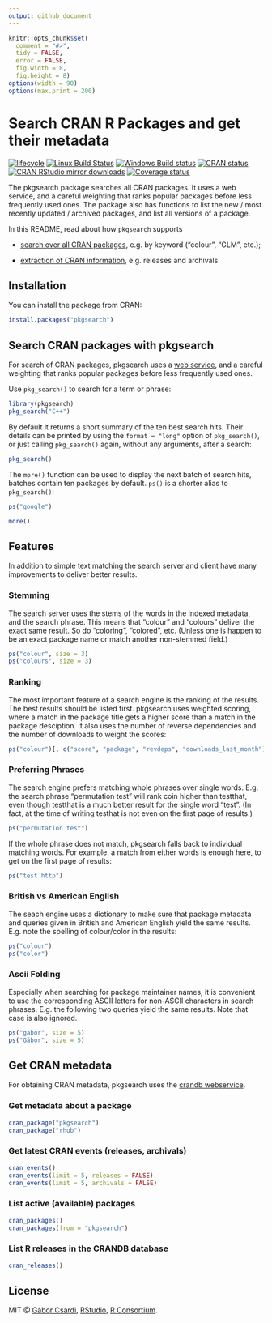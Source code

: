 ```yaml
---
output: github_document
---
```



<!-- README.md is generated from README.Rmd. Please edit that file -->

```r
knitr::opts_chunk$set(
  comment = "#>",
  tidy = FALSE,
  error = FALSE,
  fig.width = 8,
  fig.height = 8)
options(width = 90)
options(max.print = 200)
```

# Search CRAN R Packages and get their metadata

<!-- badges: start -->
[![lifecycle](https://img.shields.io/badge/lifecycle-maturing-blue.svg)](https://www.tidyverse.org/lifecycle/#maturing)
[![Linux Build Status](https://travis-ci.org/r-hub/pkgsearch.svg?branch=master)](https://travis-ci.org/r-hub/pkgsearch)
[![Windows Build status](https://ci.appveyor.com/api/projects/status/github/r-hub/pkgsearch?svg=true)](https://ci.appveyor.com/project/gaborcsardi/pkgsearch)
[![CRAN status](https://www.r-pkg.org/badges/version/pkgsearch)](https://cran.r-project.org/package=pkgsearch)
[![CRAN RStudio mirror downloads](https://cranlogs.r-pkg.org/badges/pkgsearch)](https://www.r-pkg.org/pkg/pkgsearch)
[![Coverage status](https://codecov.io/gh/r-hub/pkgsearch/branch/master/graph/badge.svg)](https://codecov.io/github/r-hub/pkgsearch?branch=master)
<!-- badges: end -->

The pkgsearch package searches all CRAN packages. It uses a web service,
and a careful weighting that ranks popular packages before less
frequently used ones. The package also has functions to list the new / most recently updated / archived packages, and list all versions of a package.

In this README, read about how `pkgsearch` supports

* [search over all CRAN packages](#search-cran-packages-with-pkgsearch), e.g. by keyword ("colour", "GLM", etc.);

* [extraction of CRAN information](#get-cran-metadata), e.g. releases and archivals.



## Installation

You can install the package from CRAN:

```r
install.packages("pkgsearch")
```

## Search CRAN packages with pkgsearch

For search of CRAN packages, pkgsearch uses a [web service](https://github.com/metacran/search),
and a careful weighting that ranks popular packages before less
frequently used ones.

Use `pkg_search()` to search for a term or phrase:

```r
library(pkgsearch)
pkg_search("C++")
```

By default it returns a short summary of the ten best search hits. Their
details can be printed by using the `format = "long"` option of `pkg_search()`,
or just calling `pkg_search()` again, without any arguments, after a search:


```r
pkg_search()
```

The `more()` function can be used to display the next batch of search hits,
batches contain ten packages by default. `ps()` is a shorter alias to
`pkg_search()`:

```r
ps("google")
```

```r
more()
```

## Features

In addition to simple text matching the search server and client have
many improvements to deliver better results.

### Stemming

The search server uses the stems of the words in the indexed metadata, and
the search phrase. This means that "colour" and "colours" deliver the
exact same result. So do "coloring", "colored", etc. (Unless one is happen
to be an exact package name or match another non-stemmed field.)

```r
ps("colour", size = 3)
ps("colours", size = 3)
```

### Ranking

The most important feature of a search engine is the ranking of the results.
The best results should be listed first. pkgsearch uses weighted scoring,
where a match in the package title gets a higher score than a match in the
package desciption. It also uses the number of reverse dependencies and
the number of downloads to weight the scores:

```r
ps("colour")[, c("score", "package", "revdeps", "downloads_last_month")]
```

### Preferring Phrases

The search engine prefers matching whole phrases over single words.
E.g. the search phrase "permutation test" will rank coin higher than
testthat, even though testthat is a much better result for the single word
"test". (In fact, at the time of writing testhat is not even on the first
page of results.)

```r
ps("permutation test")
```

If the whole phrase does not match, pkgsearch falls back to individual
matching words. For example, a match from either words is enough here,
to get on the first page of results:

```r
ps("test http")
```

### British vs American English

The seach engine uses a dictionary to make sure that package metadata
and queries given in British and American English yield the same results.
E.g. note the spelling of colour/color in the results:

```r
ps("colour")
ps("color")
```

### Ascii Folding

Especially when searching for package maintainer names, it is convenient
to use the corresponding ASCII letters for non-ASCII characters in search
phrases. E.g. the following two queries yield the same results. Note that
case is also ignored.

```r
ps("gabor", size = 5)
ps("Gábor", size = 5)
```

## Get CRAN metadata

For obtaining CRAN metadata, pkgsearch uses the [crandb webservice](http://crandb.r-pkg.org).

### Get metadata about a package

```r
cran_package("pkgsearch")
cran_package("rhub")
```

### Get latest CRAN events (releases, archivals)

```r
cran_events()
cran_events(limit = 5, releases = FALSE)
cran_events(limit = 5, archivals = FALSE)
```

### List active (available) packages

```r
cran_packages()
cran_packages(from = "pkgsearch")
```

### List R releases in the CRANDB database

```r
cran_releases()
```

## License

MIT @ [Gábor Csárdi](https://github.com/gaborcsardi),
      [RStudio](https://github.com/rstudio), [R Consortium](https://www.r-consortium.org/).